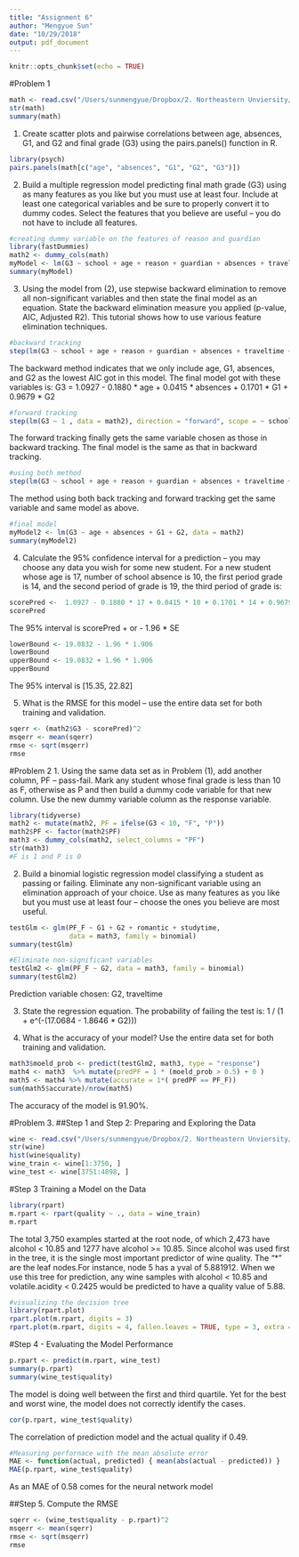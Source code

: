 ```yaml
---
title: "Assignment 6"
author: "Mengyue Sun"
date: "10/29/2018"
output: pdf_document
---
```


```r
knitr::opts_chunk$set(echo = TRUE)
```

#Problem 1
```r
math <- read.csv("/Users/sunmengyue/Dropbox/2. Northeastern Unviersity/Fall2018/DA 5030 DataMining and Machine Learning/week8/student/student-mat.csv", header = TRUE, sep = ";")
str(math)
summary(math)
```

1. Create scatter plots and pairwise correlations between age, absences, G1, and G2 and final grade (G3) using the pairs.panels() function in R.
```r
library(psych)
pairs.panels(math[c("age", "absences", "G1", "G2", "G3")])
```

2. Build a multiple regression model predicting final math grade (G3) using as many features as you like but you must use at least four. Include at least one categorical variables and be sure to properly convert it to dummy codes. Select the features that you believe are useful -- you do not have to include all features.
```r
#creating dummy variable on the features of reason and guardian
library(fastDummies)
math2 <- dummy_cols(math)
myModel <- lm(G3 ~ school + age + reason + guardian + absences + traveltime + studytime + G1 + G2, data = math2)
summary(myModel)
```

3. Using the model from (2), use stepwise backward elimination to remove all non-significant variables and then state the final model as an equation. State the backward elimination measure you applied (p-value, AIC, Adjusted R2). This tutorial shows how to use various feature elimination techniques.
```r
#backward tracking
step(lm(G3 ~ school + age + reason + guardian + absences + traveltime + studytime + G1 + G2, data = math2), direction = "backward")
```
The backward method indicates that we only include age, G1, absences, and G2 as the lowest AIC got in this model. The final model got with these variables is:
G3 = 1.0927 - 0.1880 * age + 0.0415 * absences + 0.1701 * G1 + 0.9679 * G2

```r
#forward tracking
step(lm(G3 ~ 1 , data = math2), direction = "forward", scope = ~ school + age + reason + guardian + absences + traveltime + studytime + G1 + G2)
```
The forward tracking finally gets the same variable chosen as those in backward tracking.
The final model is the same as that in backward tracking.

```r
#using both method
step(lm(G3 ~ school + age + reason + guardian + absences + traveltime + studytime + G1 + G2, data = math2), direction = "both")
```
The method using both back tracking and forward tracking get the same variable and same model as above.
```r
#final model
myModel2 <- lm(G3 ~ age + absences + G1 + G2, data = math2)
summary(myModel2)
```

4. Calculate the 95% confidence interval for a prediction -- you may choose any data you wish for some new student.
For a new student whose age is 17, number of school absence is 10, the first period grade is 14, and the second period of grade is 19, the third period of grade is:
```r
scorePred <-  1.0927 - 0.1880 * 17 + 0.0415 * 10 + 0.1701 * 14 + 0.9679 * 19
scorePred
```
The 95% interval is scorePred + or - 1.96 * SE
```r
lowerBound <- 19.0832 - 1.96 * 1.906 
lowerBound
upperBound <- 19.0832 + 1.96 * 1.906 
upperBound
```
The 95% interval is [15.35, 22.82]

5. What is the RMSE for this model -- use the entire data set for both training and validation.  
```r
sqerr <- (math2$G3 - scorePred)^2
msqerr <- mean(sqerr)
rmse <- sqrt(msqerr)
rmse
```

#Problem 2
1. Using the same data set as in Problem (1), add another column, PF -- pass-fail. Mark any student whose final grade is less than 10 as F, otherwise as P and then build a dummy code variable for that new column. Use the new dummy variable column as the response variable.
```r
library(tidyverse)
math2 <- mutate(math2, PF = ifelse(G3 < 10, "F", "P"))
math2$PF <- factor(math2$PF)
math3 <- dummy_cols(math2, select_columns = "PF")
str(math3)
#F is 1 and P is 0
```
2. Build a binomial logistic regression model classifying a student as passing or failing. Eliminate any non-significant variable using an elimination approach of your choice. Use as many features as you like but you must use at least four -- choose the ones you believe are most useful.
```r
testGlm <- glm(PF_F ~ G1 + G2 + romantic + studytime, 
               data = math3, family = binomial)
summary(testGlm)

#Eliminate non-significant variables
testGlm2 <- glm(PF_F ~ G2, data = math3, family = binomial)
summary(testGlm2)
```
Prediction variable chosen: G2, traveltime

3. State the regression equation.
The probability of failing the test is:
1 / (1 + e^(-(17.0684  - 1.8646  * G2)))

4. What is the accuracy of your model? Use the entire data set for both training and validation.

```r
math3$moeld_prob <- predict(testGlm2, math3, type = "response")
math4 <- math3  %>% mutate(predPF = 1 * (moeld_prob > 0.5) + 0 )
math5 <- math4 %>% mutate(accurate = 1*( predPF == PF_F))
sum(math5$accurate)/nrow(math5)
```
The accuracy of the model is 91.90%.

#Problem 3.
##Step 1 and Step 2: Preparing and Exploring the Data
```r
wine <- read.csv("/Users/sunmengyue/Dropbox/2. Northeastern Unviersity/Fall2018/DA 5030 DataMining and Machine Learning/week8/Assignment 6/whitewines.csv")
str(wine)
hist(wine$quality)
wine_train <- wine[1:3750, ]
wine_test <- wine[3751:4898, ]
```

#Step 3 Training a Model on the Data
```r
library(rpart)
m.rpart <- rpart(quality ~ ., data = wine_train)
m.rpart
```
The total 3,750 examples started at the root node, of which 2,473 have alcohol < 10.85 and 1277 have alcohol >= 10.85. Since alcohol was used first in the tree, it is the single most important predictor of wine quality. The "*" are the leaf nodes.For instance, node 5 has a yval of 5.881912. When we use this tree for prediction, any wine samples with alcohol < 10.85 and volatile.acidity < 0.2425 would be predicted to have a quality value of 5.88.
```r
#visualizing the decision tree
library(rpart.plot)
rpart.plot(m.rpart, digits = 3)
rpart.plot(m.rpart, digits = 4, fallen.leaves = TRUE, type = 3, extra = 101)
```

#Step 4 - Evaluating the Model Performance
```r
p.rpart <- predict(m.rpart, wine_test)
summary(p.rpart)
summary(wine_test$quality)
```
The model is doing well between the first and third quartile. Yet for the best and worst wine, the model does not correctly identify the cases. 

```r
cor(p.rpart, wine_test$quality)
```
The correlation of prediction model and the actual quality if 0.49. 

```r
#Measuring perfornace with the mean absolute error
MAE <- function(actual, predicted) { mean(abs(actual - predicted)) }
MAE(p.rpart, wine_test$quality)
```
As an MAE of 0.58 comes for the neural network model 

##Step 5. Compute the RMSE
```r
sqerr <- (wine_test$quality - p.rpart)^2
msqerr <- mean(sqerr)
rmse <- sqrt(msqerr)
rmse
```
